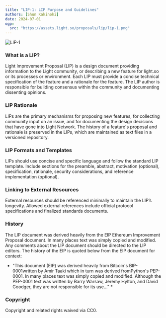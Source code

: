 ```yaml
---
title: "LIP-1: LIP Purpose and Guidelines"
authors: [Shun Kakinoki]
date: 2024-07-01
ogp:
  src: "https://assets.light.so/proposals/lip/lip-1.png"
---
```


<Image src="https://assets.light.so/proposals/lip/lip-1.png" alt="LIP-1" width={1200} height={630} />

### What is a LIP?

Light Improvement Proposal (LIP) is a design document providing information to the Light community, or describing a new feature for light.so or its processes or environment. Each LIP must provide a concise technical specification of the feature and a rationale for the feature. The LIP author is responsible for building consensus within the community and documenting dissenting opinions.

### LIP Rationale

LIPs are the primary mechanisms for proposing new features, for collecting community input on an issue, and for documenting the design decisions that have gone into Light Network. The history of a feature's proposal and rationale is preserved in the LIPs, which are maintained as text files in a versioned repository.

### LIP Formats and Templates

LIPs should use concise and specific language and follow the standard LIP template. Include sections for the preamble, abstract, motivation (optional), specification, rationale, security considerations, and reference implementation (optional).

### Linking to External Resources

External resources should be referenced minimally to maintain the LIP’s longevity. Allowed external references include official protocol specifications and finalized standards documents.

### History

The LIP document was derived heavily from the EIP Ethereum Improvement Proposal document. In many places text was simply copied and modified. Any comments about the LIP document should be directed to the LIP editors. The history of the EIP is quoted below from the EIP document for context:

- "This document (EIP) was derived heavily from Bitcoin's BIP-0001written by Amir Taaki which in turn was derived fromPython's PEP-0001. In many places text was simply copied and modified. Although the PEP-0001 text was written by Barry Warsaw, Jeremy Hylton, and David Goodger, they are not responsible for its use..." \*

### Copyright

Copyright and related rights waived via CC0.
